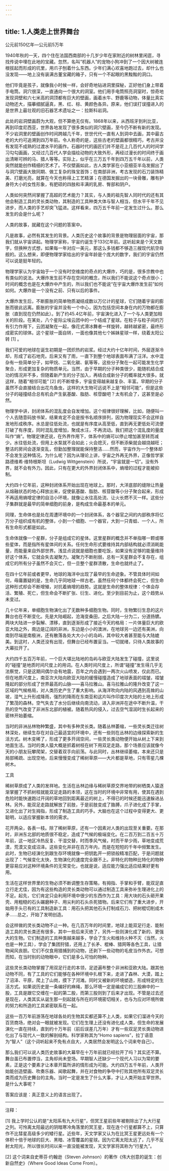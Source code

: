 ```yaml
---
---
---
```

title: 1.人类走上世界舞台
---




公元前150亿年—公元前5万年

1940年秋的一天，四个住在法国西南部的十几岁少年在家附近的树林里闲逛，寻找传说中埋在此地的宝藏。忽然，名叫“机器人”的宠物小狗冲到了一个因大树被连根拔起而形成的坑里，用爪子刨着什么东西。少年们满心欢喜地跑过去，却什么也没发现——地上没有装满古董宝藏的箱子，只有一个不起眼的黑黢黢的洞口。

他们毕竟是孩子，就像我小时候一样，会好奇地钻进洞里探秘，正好他们身上带着手电筒。洞穴很深，一直通向一个很大的洞室。他们用手电筒照亮洞室时，惊奇地发现洞壁和六七米高的洞顶都有巨大的壁画，画着水牛、野鹿等动物，体量比真实动物还大，描摹细腻逼真，黑、红、棕、黄颜色各异。原来，他们误打误撞进入的是世界上最壮观的旧石器艺术遗址之一：拉斯科岩洞。

此处的岩洞壁画蔚为大观，但不算绝无仅有。1868年以来，从西班牙到利比亚，再到印度尼西亚，世界各地发现了很多类似的洞穴壁画，至今仍不断有新的发现。不少岩洞里的壁画创作时间跨越几千年，世世代代一直有人到洞中去画，其中最古老的大约可追溯到四万年前。令人称奇的是，这些古老的壁画都很精巧，考古并没有发现不成熟的过渡水平的画作。石器时代的画匠们并不是花上几百代人的时间学习勾勾画画，又经过几百代人学会描绘动物的大致外形，再经过漫长的时间终于画出清晰可辨的马、猎人等等。实际上，似乎在三万五千年到四万五千年以前，人类突然就能创作精细的艺术了。不仅壁画如此，古人类学家在小亚细亚半岛发掘出了与洞穴壁画大致同期、做工复杂的珠宝首饰；在南部非洲，考古发现的石刀装饰精美、打磨光亮，就算在今天也称得上工艺精湛；在德国发掘出的一块骨雕，雕有护身符大小的女性形象，有肥硕的四肢和丰满的乳房、臀部和阴户。

人类如何突然间掌握了高超的艺术能力？其实，与人类的祖先智人同时代的还有其他会制造工具的灵长类动物，其制造的工具种类大体与智人相当，但水平千年不见进步，而人类的手艺却突飞猛进。这样看来，四万五千年前一定发生过什么。那么发生的会是什么呢？

人类的故事，就藏在这个问题的答案中。

凡是故事，必然有其发生的背景。人类历史这个故事的背景是物理层面的宇宙，那我们就从宇宙讲起。物理学家称，宇宙约诞生于133亿年前。这听起来是个天文数字，但换种方式想，如果每一年对应一美元，那这么多钱都不够造三艘现代航空母舰的。这么想来，即便物理学家给出的宇宙年龄是个庞大的数字，我们的宇宙仍然可以说是挺年轻的。

物理学家认为宇宙始于一个没有时空维度的奇点的大爆炸，巧的是，很多宗教中也有类似的说法。大爆炸发生前不存在空间的概念，所以我们不能说这个奇点很小；时间的概念也是在大爆炸中产生的，所以我们也不能说“在宇宙大爆炸发生前”如何如何。大爆炸是一个没有之前、只有以后的事件。

大爆炸发生后，不断膨胀的简单物质凝结成数以万亿计的星球，它们随着宇宙的膨胀而彼此远离。膨胀的宇宙并没有一个中心，因为包括空间本身在内的万物都在膨胀（直到现在仍然如此）。到了约45.4亿年前，宇宙演化进入了一个与人类更加相关的阶段。在某处，八个星际尘埃云团中的一个结成了星球。在粒子与粒子间的万有引力作用下，云团凝聚在一起，像花式滑冰舞者一样旋转，越转越紧密，最终形成密实的球体。这个星球一面自转，一面也像其他七个姊妹星球一样，绕着太阳公转 [1] 。

我们可爱的地球在诞生初期是一团炽热的岩浆。经过大约十亿年时间，外层逐渐冷却，形成了岩石地壳。后来又有了雨，一直下到整个地球表面布满了汪洋。水中混杂有一些简单分子，如甲烷、二氧化碳、氨等等，这些分子聚在一起可能发生化学聚合，形成更加复杂的物质单元。当然，由于早期的分子种类很少，能随机结合成功的情况并不多，但随着新产生的分子加入，再结合成新分子的概率就大很多。就这样，随着“相邻可能” [2] 的不断增多，宇宙变得越来越复杂、丰富。早期的分子虽然不会直接结合出花鸟鱼虫，这样的大生物可远说不上是“相邻可能”，但是这些分子的碰撞结合总有机会产生氨基酸、脂肪、核苷酸吧？太有机会了，这甚至是必然。

物理学中讲，封闭体系的混乱度会自发增加。这个规律很好理解，比如，随便叫一个人去随意码放书架，结果肯定不会是按书名顺序排列，因为物理现实不会这样自发地形成秩序。水总是往低处流，也就是有序度从高至低，直到再无更低处可流便打破了有序度，同时混乱度增加，聚成水汪，不再流动。我们把这个混乱度的量度叫作“熵”。物理定律还说，在外界作用下，体系中的熵可以停止增加甚至转而减少。水往低处流，但用上水泵就不会如此；火会熄灭，但不断添柴就会越烧越旺；整洁的房间会逐渐变乱，但勤加整理就能保持整洁……然而，宇宙作为一个整体却不会发生这种情况。为什么呢？因为从理论上讲，宇宙之外再无外界，正像哲学家路德维希·维特根斯坦（Ludwig Wittgenstein）所说，“宇宙就是一切”。没有外界，就不会有外力。因此，只有在更大的外界封闭体系中，熵增的过程才能被抑制。

大约四十亿年前，这种封闭体系开始出现在地球上。那时，大洋底部的缝隙让热量从熔融状态的地心释放出来，促使氨基酸、脂肪、核苷酸等小分子聚合起来，形成不再适用熵增定律的自洽小环境，就像让水往高处流、让火长燃不灭一样。这些分子集群就是最早的简单细胞的前身，是构成生命最基本的单元。

同理，生命体也是处在周遭环境中的一个封闭体系，各个器官之间的内部秩序将亿万分子组织成有机的整体，小到一个细胞、一个器官，大到一只青蛙、一个人，所有生命形式都是如此。

生命体就像一个星群，分子是组成它的星体。这里星群的概念并不单指哪一颗或哪些星体，而是指所有星体间的关系。任何生命形式要维持其内部结构就必须消耗能量，而能量来自外部世界。浅显点说就是细胞也要吃饭，如果没有足够的能量维持好这个体系，它就会失去凝聚力。凝聚力不断削弱，总有一天星群会不复存在，组成它的所有分子虽然不会灭亡，但一旦整个星群溃散，生命也就终止了。





在四十亿年前或者更早，地球的海洋中出现了最早的生命迹象。不管具体时间如何，毋庸置疑的是，生命几乎同地球一样古老。虽然任何个体都终会死亡，但生命这种形式却会不断增殖，对抗着熵增的趋势。这就是生命的整体规律：个体会存活、繁殖、死亡，但生命会不断扩张、衍生、进化。至少到目前为止，这个趋势从未变过。


几十亿年来，单细胞生物演化出了无数种多细胞生物。同时，生物繁衍生息的这片舞台也在不断变化。先是大陆崛起，沧海变桑田，之后大陆一分为二，分道扬镳。两块大陆进一步裂解、漂移，直到逐渐形成了接近今天的格局：一片体量巨大的欧亚大陆之外，南边是辽阔的非洲，东边是小小的澳洲，在地球另一边还有美洲，向南到尽端是南极洲，还有散落各处大大小小的岛屿，其中较大者甚至能与大陆媲美。到这时，人类还没有出现，但舞台已经布置妥当。一切就绪，只待人类故事的大幕拉开了。

大约四千五百万年前，一个巨大堪比陆地的岛屿与欧亚大陆发生了碰撞，这里说的“碰撞”是地质时间尺度上的用词。在人类时间尺度上，所谓“碰撞”发生得几乎无法察觉，只是这期间偶尔会有地震，百年之内会遇到一两次火山喷发，仅此而已。但在地质尺度上，南亚次大陆向欧亚大陆的缓慢碰撞造成了地球表面的褶皱，褶皱隆起的部分形成了世界最高的山脉——喜马拉雅山。喜马拉雅山的隆升改变了这一区域的气候格局，对人类历史产生了重大影响。从海洋吹向内陆的风遇到高耸的山坡，湿气上升形成降雨，强烈的降雨在东南亚和这片叫作印度次大陆的土地上形成了繁茂的森林。空气失去了水分后继续向南流动，进入非洲并在途中不断升温，干热的空气改变了非洲东北部的植被。随着热风的侵入，过去空气湿润时生长起来的密林开始萎缩。

当时的非洲丛林物种繁盛，其中有多种灵长类。随着丛林萎缩，一些灵长类迁往树林深处，继续生存在对自己最适宜的环境中，还有一些则在丛林的边缘探索新的生活方式。树木变稀了，形成了更多开阔空间，一些灵长类动物便开始从树上下来到地面生活。当时的类人猿大概是抓着树枝在树下用双足走路，那个场景应该就像今天的小朋友玩攀爬架，交替着双手向前荡。与此同时，丛林继续萎缩，本来还只是局部稀疏、出现空地，后来慢慢变成了稀树草原——大片都是草地，只有零星几棵树木。





工具


稀树草原成了人类的发祥地。生活在丛林边缘与稀树草原交界地带的树栖类人猿逐渐掌握了不抓树枝就能双足走路的本领，这在当时的环境中非常有用，使其在遇到危险时能快速跑过开阔的草地回到距离最近的树上，不得已的时候还能迅速躲进丛林。另外，能双足走路就解放了前肢，于是前肢变成了胳膊，爪子进化成了手掌，又进化出了对生拇指，形成了制造工具的巧手。大脑也在这个过程中变得更大、更聪明，以适应掌握新本领的需求。

花开两朵，各表一枝。除了稀树草原，还有一个因素对人类的出现至关重要。在那时，非洲东北部的地质很不稳定，造成了气候的极端变化。在二百万到二百五十万年前，这一地区冷热反复、干湿交替，时而季风气候，时而干旱少雨，草地变成荒漠，荒漠又变成沼泽。这些变化并非在百万年内，而是在短短的千年中频繁发生。此时，生物已经演化到跟生存环境就像一把钥匙开一把锁般精准匹配，于是问题就出现了：气候变化太快，生物演化的速度完全跟不上。非特化的物种比特化的物种更容易应对这种环境条件的无常变化，也就是说，适应能力强比适应结果好更有用。

生活在这样世界里的生物必须不断调整生存策略，有拇指、手掌和手臂，能双足直立行走尤佳，因为有这些构造的灵长类动物可以通过制造工具来弥补生理进化上的不足。起先，它们肯定只会利用环境中很少的东西作为工具：用大块的石头砸开果壳、用粗糙的石头碾磨种子、用尖利的石头杀死猎物。后来它们有了重大进步，开始用手头已有的工具制造新工具：用石头把其他石头打制成石刀、把树棍切削成木矛……总之，开始了发明创造。

会这样做的灵长类动物不止一种。在几百万年的时间里，地球上能双足行走、能制造工具的灵长类还有很多，其中一些后来灭绝了，另外一些则演化成了新的、更强大的生物。它们制造的工具种类越来越多，学会了生火和维持火种不灭（当然，火也是一种工具），学会了集团狩猎，还用上了长矛、棍棒、猎网等各色工具，让猎物闻风丧胆。它们不仅食用猎捕到的动物，还剥下一些动物的毛皮当作外衣。可想而知，在当时别的动物眼中，它们是多么可怕的物种。

这些灵长类动物掌握了用双足行走的本领，足迹遍布整个非洲和亚欧大陆。跟其他动物不同，有了工具的它们能够在各种环境中扎根下来，走进了森林、大漠，踏上了沼泽、平原，爬上了山岗，摸下了河滩。同时又被新的环境塑造，形成特定的生活方式。如果说历史是一条编好的麻绳，那么环境一定是编成它的三股麻中的一股，工具是跟它交缠在一起的第二股，而第三股则到了后来才出现。不管是过去还是现在，人类其实从诞生那一刻起就与所在的环境密切相关，也与为应对环境所做的努力和所造的工具紧密联系在一起。

这些一百万年前游荡在地球各处的生物其实都还算不上人类，如果它们溜进今天的百货商场，绝对会一眼就被发现。它们在生理上还没有进化成人类，但生命的发展演化一直在持续，直到约十万年前（前后误差几万年）才有一些双足灵长类动物进化出了与现代人一致的解剖结构。科学家称其为“Homo sapiens”，拉丁语意为“智人”（这个词听起来不免有点自大，人类居然会发明这么个词来夸自己）。

那么我们可以说人类历史故事的大幕早在十万年前就已经拉开了吗？其实还不算。舞台虽已布置停当，主角却尚未登场。早期智人还缺少一个现代人习以为常的要素，正是这个要素才让本章开篇所讲的情形成为可能。大约四万五千年前，人类开始能创造壁画、吹奏乐器、闻歌起舞，并在对食物的争夺中打败其他所有双足灵长类而成为历史舞台的主角。当时一定是发生了什么大事，才让人类开始主宰世界。是什么大事呢？

答案应该是：真正意义上的语言出现了。



* * *



注释：





[1] 我上学时公认的是“太阳系有九大行星”，但冥王星前些年被剔除出了九大行星之列。可怜离太阳最远的阴暗寒冷角落里的冥王星，现在连个行星都算不上，只算作不比彗星高级多少的矮行星。近些年，天文学家又认为在比冥王星更远处有一个体积十倍于地球的巨大、黑暗、冰雪覆盖的星球。因为它离太阳太远了，几乎不反射太阳光，所以很长时间以来一直没能被发现，天文学家将其称为“行星九”。


[2] 这个词来自史蒂芬·约翰逊（Steven Johnson）的著作《伟大创意的诞生：创新自然史》（Where Good Ideas Come From）。